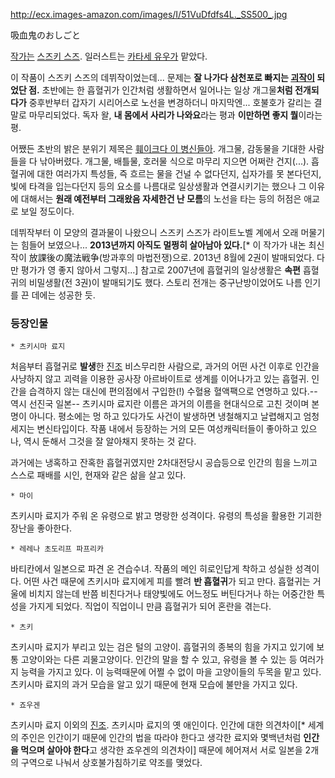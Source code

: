http://ecx.images-amazon.com/images/I/51VuDfdfs4L._SS500_.jpg

吸血鬼のおしごと

[[작가]]는 [[스즈키 스즈]]. 일러스트는 [[카타세 유우]]가 맡았다. 

이 작품이 스즈키 스즈의 데뷔작이었는데... 문제는 '''잘 나가다 삼천포로 빠지는 [[괴작]]이 되었단 점.''' 초반에는 한 흡혈귀가 인간처럼 생활하면서 일어나는 일상 개그물'''처럼 전개되다가''' 중후반부터 갑자기 시리어스로 노선을 변경하더니 마지막엔... 호불호가 갈리는 결말로 마무리되었다. 독자 왈, '''내 몸에서 사리가 나와요'''라는 평과 '''이만하면 좋지 뭘'''이라는 평. 

어쨌든 초반의 밝은 분위기 제목은 [[훼이크다 이 병신들아]]. 개그물, 감동물을 기대한 사람들을 다 낚아버렸다. 개그물, 배틀물, 호러물 식으로 마무리 지으면 어쩌란 건지(...). 흡혈귀에 대한 여러가지 특성들, 즉 흐르는 물을 건널 수 없다던지, 십자가를 못 본다던지, 빛에 타격을 입는다던지 등의 요소를 나름대로 일상생활과 연결시키기는 했으나 그 이유에 대해서는 '''원래 예전부터 그래왔음 자세한건 난 모름'''의 노선을 타는 등의 허점은 애교로 보일 정도이다.

데뷔작부터 이 모양의 결과물이 나왔으니 스즈키 스즈가 라이트노벨 계에서 오래 머물기는 힘들어 보였으나... '''2013년까지 아직도 멀쩡히 살아남아 있다.'''[* 이 작가가 내논 최신작이 放課後の魔法戦争(방과후의 마법전쟁)으로. 2013년 8월에 2권이 발매되었다. 다만 평가가 영 좋지 않아서 그렇지...] 참고로 2007년에 흡혈귀의 일상생활은 '''속편''' 흡혈귀의 비밀생활(전 3권)이 발매되기도 했다. 스토리 전개는 중구난방이었어도 나름 인기를 끈 데에는 성공한 듯.

=== 등장인물 ===

 * 츠키시마 료지
처음부터 흡혈귀로 '''발생'''한 [[진조]] 비스무리한 사람으로, 과거의 어떤 사건 이후로 인간을 사냥하지 않고 괴력을 이용한 공사장 아르바이트로 생계를 이어나가고 있는 흡혈귀. 인간을 습격하지 않는 대신에 편의점에서 구입한(!) 수혈용 혈액팩으로 연명하고 있다.--역시 선진국 일본--
츠키시마 료지란 이름은 과거의 이름을 현대식으로 고친 것이며 본명이 아니다.
평소에는 멍 하고 있다가도 사건이 발생하면 냉철해지고 날렵해지고 엄청 세지는 변신타입이다. 
작품 내에서 등장하는 거의 모든 여성캐릭터들이 좋아하고 있으나, 역시 둔해서 그것을 잘 알아채지 못하는 것 같다.

과거에는 냉혹하고 잔혹한 흡혈귀였지만 2차대전당시 공습등으로 인간의 힘을 느끼고 스스로 패배를 시인, 현재와 같은 삶을 살고 있다.

 * 마이
츠키시마 료지가 주워 온 유령으로 밝고 명랑한 성격이다. 유령의 특성을 활용한 기괴한 장난을 좋아한다. 

 * 레레나 초도리프 파프리카
바티칸에서 일본으로 파견 온 견습수녀. 작품의 메인 히로인답게 착하고 성실한 성격이다. 어떤 사건 때문에 츠키시마 료지에게 피를 빨려 '''반 흡혈귀'''가 되고 만다. 흡혈귀는 거울에 비치지 않는데 반쯤 비친다거나 태양빛에도 어느정도 버틴다거나 하는 어중간한 특성을 가지게 되었다. 직업이 직업이니 만큼 흡혈귀가 되어 혼란을 겪는다.

 * 츠키
츠키시마 료지가 부리고 있는 검은 털의 고양이. 흡혈귀의 종복의 힘을 가지고 있기에 보통 고양이와는 다른 괴물고양이다. 인간의 말을 할 수 있고, 유령을 볼 수 있는 등 여러가지 능력을 가지고 있다. 이 능력때문에 어쩔 수 없이 마을 고양이들의 두목을 맡고 있다. 츠키시마 료지의 과거 모습을 알고 있기 때문에 현재 모습에 불만을 가지고 있다.

 * 죠우겐
츠키시마 료지 이외의 [[진조]]. 츠키시마 료지의 옛 애인이다. 
인간에 대한 의견차이[* 세계의 주인은 인간이기 때문에 인간의 법을 따라야 한다고 생각한 료지와 몇백년처럼 '''인간을 먹으며 살아야 한다'''고 생각한 죠우겐의 의견차이] 때문에 헤어져서 서로 일본을 2개의 구역으로 나눠서 상호불가침하기로 약조를 맺었다.
